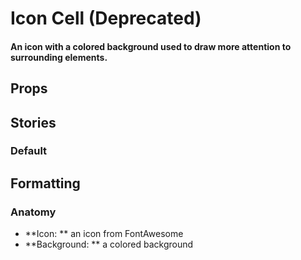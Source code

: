 
# Icon Cell (Deprecated)

<h4>
  An icon with a colored background used to draw more attention to surrounding elements.
</h4>

<Canvas of={ComponentStories.Default} />


## Props

<ArgTypes of={IconCell} />

## Stories

### Default

<Canvas of={ComponentStories.Default} />


## Formatting

### Anatomy
- **Icon: ** an icon from FontAwesome
- **Background: ** a colored background
